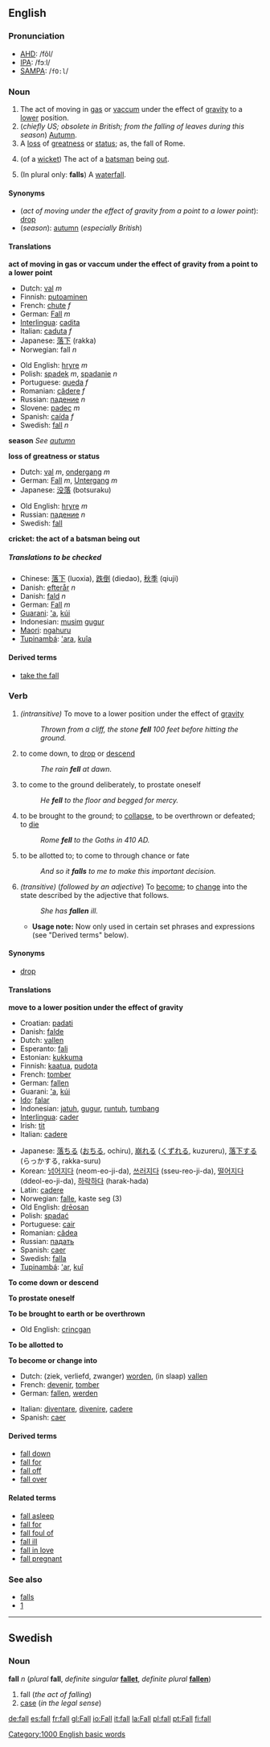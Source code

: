 {{See|Fall}}
==English==

{{rank|copy|opened|purpose|544|fall|pass|doing|note}}

=== Pronunciation ===
*[[AHD]]: /fôl/
*[[IPA]]: /fɔːl/
*[[SAMPA]]: /<tt>fO:l</tt>/

<!-- 
===Etymology===
particularly twisted and interesting.  I'm just documenting the link I found to http://hea-www.harvard.edu/ECT/Words/#fall
-->

===Noun===
{{en-noun|fall|falls}}

#The act of moving in [[gas]] or [[vaccum]] under the effect of [[gravity]] to a [[lower]] position.
#(''chiefly US; obsolete in British; from the falling of leaves during this season'') [[autumn|Autumn]].
#A [[loss]] of [[greatness]] or [[status]]; as, the fall of Rome.
#{{cricket}} (of a [[wicket]]) The act of a [[batsman]] being [[out]].
#(In plural only: '''falls''') A [[waterfall]].

====Synonyms====
*(''act of moving under the effect of gravity from a point to a lower point''): [[drop]]
*(''season''): [[autumn]] (''especially British'')

====Translations====
'''act of moving in gas or vaccum under the effect of gravity from a point to a lower point'''
{{top}}
*Dutch: [[val]] ''m''
*Finnish: [[putoaminen]]
*French: [[chute#French|chute]] ''f''
*German: [[Fall]] ''m''
*[[Interlingua]]: [[cadita]]
*Italian: [[caduta]] ''f''
*Japanese: [[落下]] (rakka)
*Norwegian: fall ''n''
{{mid}}
*Old English: [[hryre]] ''m''
*Polish: [[spadek]] ''m'', [[spadanie]] ''n''
*Portuguese: [[queda]] ''f''
*Romanian: [[cădere]] ''f''
*Russian: [[падение]] ''n''
*Slovene: [[padec]] ''m''
*Spanish: [[caída]] ''f''
*Swedish: [[fall#Swedish|fall]] ''n''
{{bottom}}

'''season'''
''See [[autumn]]''

'''loss of greatness or status'''
{{top}}
*Dutch: [[val]] ''m'', [[ondergang]] ''m''
*German: [[Fall]] ''m'', [[Untergang]] ''m''
*Japanese: [[没落]] (botsuraku)
{{mid}}
*Old English: [[hryre]] ''m''
*Russian: [[падение]] ''n'' 
*Swedish: [[fall#Swedish|fall]] {{n}}
{{bottom}}

'''cricket: the act of a batsman being out'''
{{top}}
{{mid}}
{{bottom}}

=====Translations to be checked=====
<!--Remove this section once all of the translations below have been moved into the tables above.-->
{{checktrans}}

*Chinese: [[落下]] (luoxia), [[跌倒]] (diedao), [[秋季]] (qiuji)
*Danish: [[efterår]] ''n''
*Danish: [[fald]] ''n''
*German: [[Fall]] ''m''
*[[Guarani]]: [['a]], [[kúi]]
*Indonesian: [[musim]] [[gugur]]
*[[Maori]]: [[ngahuru]]
*[[Tupinambá]]: [['ara]], [[kuîa]]

====Derived terms====
*[[take the fall]]

===Verb===
{{irregverb|'''to fall'''|'''[[falls]]'''|'''[[fell]]'''|'''[[fallen]]'''|'''[[falling]]'''}}

#''(intransitive)'' To move to a lower position under the effect of [[gravity]]
#:''Thrown from a cliff, the stone '''fell''' 100 feet before hitting the ground.''
# to come down, to [[drop]] or [[descend]]
#:''The rain '''fell''' at dawn.''
# to come to the ground deliberately, to prostate oneself
#:''He '''fell''' to the floor and begged for mercy.''
# to be brought to the ground; to [[collapse]], to be overthrown or defeated; to [[die]]
#:''Rome '''fell''' to the Goths in 410 AD.''
# to be allotted to; to come to through chance or fate
#:''And so it '''falls''' to me to make this important decision.''
#''(transitive)'' (''followed by an adjective'') To [[become]]; to [[change]] into the state described by the adjective that follows.
#:''She has '''fallen''' ill.''
#*'''Usage note:''' Now only used in certain set phrases and expressions (see "Derived terms" below).


==== Synonyms ====
*[[drop]]

====Translations====
'''move to a lower position under the effect of gravity'''
{{top}}
*Croatian: [[padati]]
*Danish: [[falde]]
*Dutch: [[vallen]]
*Esperanto: [[fali]]
*Estonian: [[kukkuma]]
*Finnish: [[kaatua]], [[pudota]]
*French: [[tomber]]
*German: [[fallen]]
*Guarani: [['a]], [[kúi]]
*[[Ido]]: [[falar]]
*Indonesian: [[jatuh]], [[gugur]], [[runtuh]], [[tumbang]]
*[[Interlingua]]: [[cader]]
*Irish: [[tit#Irish|tit]]
*Italian: [[cadere]]
{{mid}}
*Japanese: [[落ちる]] ([[おちる]], ochiru), [[崩れる]] ([[くずれる]], kuzureru), [[落下]]する (らっかする, rakka-suru)
*Korean: [[넘어지다]] (neom-eo-ji-da), [[쓰러지다]] (sseu-reo-ji-da), [[떨어지다]] (ddeol-eo-ji-da), [[하락하다]] (harak-hada)
*Latin: [[cadere]]
*Norwegian: [[falle]], kaste seg (3)
*Old English: [[dreosan|drēosan]]
*Polish: [[spadać]]
*Portuguese: [[cair]]
*Romanian: [[cădea]]
*Russian: [[падать]]
*Spanish: [[caer]]
*Swedish: [[falla]]
*[[Tupinambá]]: [['ar]], [[kuî]]
{{bottom}}

'''To come down or descend'''

'''To prostate oneself'''

'''To be brought to earth or be overthrown'''
*Old English: [[crincgan]]

'''To be allotted to'''

'''To become or change into'''
{{top}}
*Dutch: (ziek, verliefd, zwanger) [[worden]], (in slaap) [[vallen]]
*French: [[devenir]], [[tomber]]
*German: [[fallen]], [[werden]]
{{mid}}
*Italian: [[diventare]], [[divenire]], [[cadere]]
*Spanish: [[caer]]
{{bottom}}

====Derived terms====
*[[fall down]]
*[[fall for]]
*[[fall off]]
*[[fall over]]

====Related terms====
*[[fall asleep]]
*[[fall for]]
*[[fall foul of]]
*[[fall ill]]
*[[fall in love]]
*[[fall pregnant]]

===See also===
*[[falls]]<!--waterfall-->
*[http://hea-www.harvard.edu/ECT/Words/#fall]

----
==Swedish==
===Noun===
'''fall''' ''n'' (''plural'' '''fall''', ''definite singular'' '''[[fallet]]''', ''definite plural'' '''[[fallen#Swedish|fallen]]''')

#fall (''the act of falling'')<!-- (From the verb ([[att]]) [[falla]], (to) fall.)-->
#[[case]] (''in the legal sense'')<!--, something the [[police]], a [[court]] or a [[detective]] might be working on.-->
<!-- does "fall" have a meaning of it own in this case?  # In the word [[vattenfall]], which means [[waterfall]]. -->

[[Category:1000 English basic words]]

[[de:fall]]
[[es:fall]]
[[fr:fall]]
[[gl:Fall]]
[[io:Fall]]
[[it:fall]]
[[la:Fall]]
[[pl:fall]]
[[pt:Fall]]
[[fi:fall]]